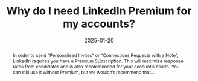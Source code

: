 ---
title: 'Why do I need LinkedIn Premium for my accounts?'
abstract: In order to send “Personalised Invites” or “Connections Requests with a Note”, LinkedIn requires you have a Premium Subscription. This will maximise response rates from candidates and is also recommended for your account’s health. You can still use it without Premium, but we wouldn’t recommend that…
date: '2025-01-20'
banner: /static/hello-world-banner.jpg
---